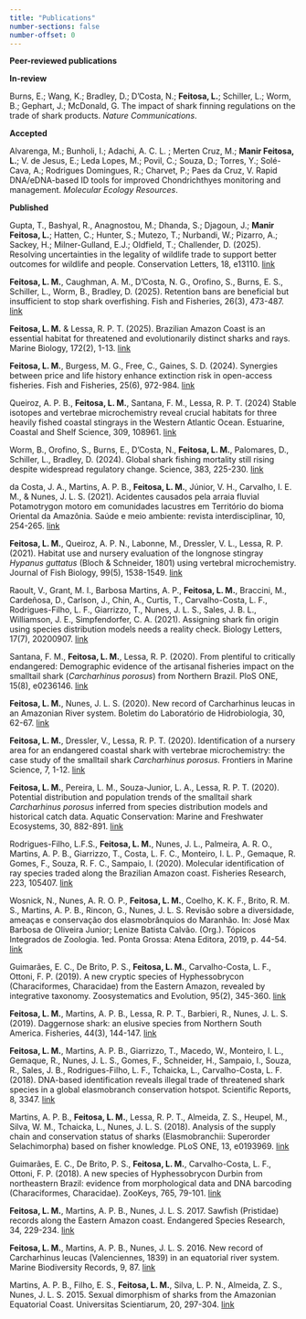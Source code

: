 ```yaml
---
title: "Publications"
number-sections: false
number-offset: 0
---
```


**Peer-reviewed publications**

**In-review**

Burns, E.; Wang, K.; Bradley, D.; D'Costa, N.; **Feitosa, L.**; Schiller, L.; Worm, B.; Gephart, J.; McDonald, G. The impact of shark finning regulations on the trade of shark products. *Nature Communications*.

**Accepted**

Alvarenga, M.; Bunholi, I.; Adachi, A. C. L. ; Merten Cruz, M.; **Manir Feitosa, L.**; V. de Jesus, E.; Leda Lopes, M.; Povil, C.; Souza, D.; Torres, Y.; Solé-Cava, A.; Rodrigues Domingues, R.; Charvet, P.; Paes da Cruz, V. Rapid DNA/eDNA-based ID tools for improved Chondrichthyes monitoring and management. *Molecular Ecology Resources*.


**Published**

Gupta, T., Bashyal, R., Anagnostou, M.; Dhanda, S.; Djagoun, J.; **Manir Feitosa, L.**; Hatten, C.; Hunter, S.; Mutezo, T.; Nurbandi, W.; Pizarro, A.; Sackey, H.; Milner-Gulland, E.J.; Oldfield, T.; Challender, D. (2025). Resolving uncertainties in the legality of wildlife trade to support better outcomes for wildlife and people. Conservation Letters, 18, e13110. [link](https://doi.org/10.1111/conl.13110)

**Feitosa, L. M.**, Caughman, A. M., D’Costa, N. G., Orofino, S., Burns, E. S., Schiller, L., Worm, B., Bradley, D. (2025). Retention bans are beneficial but insufficient to stop shark overfishing. Fish and Fisheries, 26(3), 473-487. [link](https://doi.org/10.1111/faf.12892)

**Feitosa, L. M.** & Lessa, R. P. T. (2025). Brazilian Amazon Coast is an essential habitat for threatened and evolutionarily distinct sharks and rays. Marine Biology, 172(2), 1-13. [link](https://doi.org/10.1007/s00227-025-04599-3) 

**Feitosa, L. M.**, Burgess, M. G., Free, C., Gaines, S. D. (2024). Synergies between price and life history enhance extinction risk in open-access fisheries. Fish and Fisheries, 25(6), 972-984. [link](https://doi.org/10.1111/faf.12858)

Queiroz, A. P. B., **Feitosa, L. M.**, Santana, F. M., Lessa, R. P. T. (2024) Stable isotopes and vertebrae microchemistry reveal crucial habitats for three heavily fished coastal stingrays in the Western Atlantic Ocean. Estuarine, Coastal and Shelf Science, 309, 108961. [link](https://doi.org/10.1016/j.ecss.2024.108961)

Worm, B., Orofino, S., Burns, E., D’Costa, N., **Feitosa, L. M.**, Palomares, D., Schiller, L., Bradley, D. (2024). Global shark fishing mortality still rising despite widespread regulatory change. Science, 383, 225-230. [link](https://doi.org/10.1126/science.adf8984)

da Costa, J. A., Martins, A. P. B., **Feitosa, L. M.**, Júnior, V. H., Carvalho, I. E. M., & Nunes, J. L. S. (2021). Acidentes causados pela arraia fluvial Potamotrygon motoro em comunidades lacustres em Território do bioma Oriental da Amazônia. Saúde e meio ambiente: revista interdisciplinar, 10, 254-265. [link](https://doi.org/10.24302/sma.v10.3733)

**Feitosa, L. M.**, Queiroz, A. P. N., Labonne, M., Dressler, V. L., Lessa, R. P. (2021). Habitat use and nursery evaluation of the longnose stingray *Hypanus guttatus* (Bloch & Schneider, 1801) using vertebral microchemistry. Journal of Fish Biology, 99(5), 1538-1549. [link](https://doi.org/10.1111/jfb.14858)

Raoult, V., Grant, M. I., Barbosa Martins, A. P., **Feitosa, L. M.**, Braccini, M., Cardeñosa, D., Carlson, J., Chin, A., Curtis, T., Carvalho-Costa, L. F., Rodrigues-Filho, L. F., Giarrizzo, T., Nunes, J. L. S., Sales, J. B. L., Williamson, J. E., Simpfendorfer, C. A. (2021). Assigning shark fin origin using species distribution models needs a reality check. Biology Letters, 17(7), 20200907. [link](https://doi.org/10.1098/rsbl.2020.0907)

Santana, F. M., **Feitosa, L. M.**, Lessa, R. P. (2020). From plentiful to critically endangered: Demographic evidence of the artisanal fisheries impact on the smalltail shark (*Carcharhinus porosus*) from Northern Brazil. PloS ONE, 15(8), e0236146. [link](https://doi.org/10.1371/journal.pone.0236146)

**Feitosa, L. M.**, Nunes, J. L. S. (2020). New record of Carcharhinus leucas in an Amazonian River system. Boletim do Laboratório de Hidrobiologia, 30, 62-67. [link](https://doi.org/10.18764/1981-6421e2020.6)

**Feitosa, L. M.**, Dressler, V., Lessa, R. P. T. (2020). Identification of a nursery area for an endangered coastal shark with vertebrae microchemistry: the case study of the smalltail shark *Carcharhinus porosus*. Frontiers in Marine Science, 7, 1-12. [link](https://doi.org/10.3389/fmars.2020.00125)

**Feitosa, L. M.**, Pereira, L. M., Souza-Junior, L. A., Lessa, R. P. T. (2020). Potential distribution and population trends of the smalltail shark *Carcharhinus porosus* inferred from species distribution models and historical catch data. Aquatic Conservation: Marine and Freshwater Ecosystems, 30, 882-891. [link](https://doi.org/10.1002/aqc.3293)

Rodrigues-Filho, L.F.S., **Feitosa, L. M.**, Nunes, J. L., Palmeira, A. R. O., Martins, A. P. B., Giarrizzo, T., Costa, L. F. C., Monteiro, I. L. P., Gemaque, R. Gomes, F., Souza, R. F. C., Sampaio, I. (2020). Molecular identification of ray species traded along the Brazilian Amazon coast. Fisheries Research, 223, 105407. [link](https://doi.org/10.1016/j.fishres.2019.105407)

Wosnick, N., Nunes, A. R. O. P., **Feitosa, L. M.**, Coelho, K. K. F., Brito, R. M. S., Martins, A. P. B., Rincon, G., Nunes, J. L. S. Revisão sobre a diversidade, ameaças e conservação dos elasmobrânquios do Maranhão. In: José Max Barbosa de Oliveira Junior; Lenize Batista Calvão. (Org.). Tópicos Integrados de Zoologia. 1ed. Ponta Grossa: Atena Editora, 2019, p. 44-54. [link](http://dx.doi.org/10.22533/at.ed.1471915105)

Guimarães, E. C., De Brito, P. S., **Feitosa, L. M.**, Carvalho-Costa, L. F., Ottoni, F. P. (2019). A new cryptic species of Hyphessobrycon (Characiformes, Characidae) from the Eastern Amazon, revealed by integrative taxonomy. Zoosystematics and Evolution, 95(2), 345-360. [link](https://doi.org/10.3897/zse.95.34069)

**Feitosa, L. M.**, Martins, A. P. B., Lessa, R. P. T., Barbieri, R., Nunes, J. L. S. (2019). Daggernose shark: an elusive species from Northern South America. Fisheries, 44(3), 144-147. [link](https://doi.org/10.1002/fsh.10205)

**Feitosa, L. M.**, Martins, A. P. B., Giarrizzo, T., Macedo, W., Monteiro, I. L., Gemaque, R., Nunes, J. L. S., Gomes, F., Schneider, H., Sampaio, I., Souza, R., Sales, J. B., Rodrigues-Filho, L. F., Tchaicka, L., Carvalho-Costa, L. F. (2018). DNA-based identification reveals illegal trade of threatened shark species in a global elasmobranch conservation hotspot. Scientific Reports, 8, 3347. [link](https://doi.org/10.1038/s41598-018-21683-5)

Martins, A. P. B., **Feitosa, L. M.**, Lessa, R. P. T., Almeida, Z. S., Heupel, M., Silva, W. M., Tchaicka, L., Nunes, J. L. S. (2018). Analysis of the supply chain and conservation status of sharks (Elasmobranchii: Superorder Selachimorpha) based on fisher knowledge. PLoS ONE, 13, e0193969. [link](https://doi.org/10.1371/journal.pone.0193969)

Guimarães, E. C., De Brito, P. S., **Feitosa, L. M.**, Carvalho-Costa, L. F., Ottoni, F. P. (2018). A new species of Hyphessobrycon Durbin from northeastern Brazil: evidence from morphological data and DNA barcoding (Characiformes, Characidae). ZooKeys, 765, 79-101. [link](https://doi.org/10.3897/zookeys.765.23157)

**Feitosa, L. M.**, Martins, A. P. B., Nunes, J. L. S. 2017. Sawfish (Pristidae) records along the Eastern Amazon coast. Endangered Species Research, 34, 229-234. [link](https://doi.org/10.3354/esr00852)

**Feitosa, L. M.**, Martins, A. P. B., Nunes, J. L. S. 2016. New record of Carcharhinus leucas (Valenciennes, 1839) in an equatorial river system. Marine Biodiversity Records, 9, 87. [link](https://doi.org/10.1186/s41200-016-0094-6)

Martins, A. P. B., Filho, E. S., **Feitosa, L. M.**, Silva, L. P. N., Almeida, Z. S., Nunes, J. L. S. 2015. Sexual dimorphism of sharks from the Amazonian Equatorial Coast. Universitas Scientiarum, 20, 297-304. [link](https://doi.org/10.11144/Javeriana.SC20-3.sdos)

